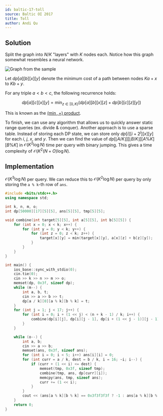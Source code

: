 ```yaml
---
id: baltic-17-toll
source: Baltic OI 2017
title: Toll
author: Andi Qu
---
```


## Solution

Split the graph into $N / K$ "layers" with $K$ nodes each. Notice how this graph somewhat resembles a neural network.

![Graph from the sample](<Baltic 17-toll/graph.png>)

Let $dp[a][b][x][y]$ denote the minimum cost of a path between nodes $Ka + x$ to $Kb + y$.

For any triple $a < b < c$, the following recurrence holds:

$$
dp[a][c][x][y] = \min_{z \in [0, K)} (dp[a][b][x][z] + dp[b][c][z][y])
$$

This is known as the [$(\min,+)$ product](https://en.wikipedia.org/wiki/Min-plus_matrix_multiplication).

To finish, we can use any algorithm that allows us to quickly answer static range queries (ex. divide & conquer). Another approach is to use a sparse table. Instead of storing each DP state, we can store only $dp[i][i + 2^j][x][y]$ for each $i$, $j$, $x$, and $y$. Then we can find the value of $dp[\lfloor A / K \rfloor][\lfloor B / K \rfloor][A \% K][B \% K]$ in $\mathcal{O}(K^2 \log N)$ time per query with binary jumping. This gives a time complexity of $\mathcal{O}(K^2(N+O)\log N)$.

## Implementation
$\mathcal{O}(K^3 \log N)$ per query. We can reduce this to $\mathcal{O}(K^2 \log N)$ per query by only storing the `a % k`-th row of `ans`.

```cpp
#include <bits/stdc++.h>
using namespace std;

int k, n, m, o;
int dp[50000][17][5][5], ans[5][5], tmp[5][5];

void combine(int target[5][5], int a[5][5], int b[5][5]) {
	for (int x = 0; x < k; x++) {
		for (int y = 0; y < k; y++) {
			for (int z = 0; z < k; z++) {
				target[x][y] = min(target[x][y], a[x][z] + b[z][y]);
			}
		}
	}
}

int main() {
	ios_base::sync_with_stdio(0);
	cin.tie(0);
	cin >> k >> n >> m >> o;
	memset(dp, 0x3f, sizeof dp);
	while (m--) {
		int a, b, t;
		cin >> a >> b >> t;
		dp[a / k][0][a % k][b % k] = t;
	}
	for (int j = 1; j < 17; j++) {
		for (int i = 0; i + (1 << j) < (n + k - 1) / k; i++) {
			combine(dp[i][j], dp[i][j - 1], dp[i + (1 << j - 1)][j - 1]);
		}
	}

	while (o--) {
		int a, b;
		cin >> a >> b;
		memset(ans, 0x3f, sizeof ans);
		for (int i = 0; i < 5; i++) ans[i][i] = 0;
		for (int curr = a / k, dest = b / k, i = 16; ~i; i--) {
			if (curr + (1 << i) <= dest) {
				memset(tmp, 0x3f, sizeof tmp);
				combine(tmp, ans, dp[curr][i]);
				memcpy(ans, tmp, sizeof ans);
				curr += (1 << i);
			}
		}
		cout << (ans[a % k][b % k] == 0x3f3f3f3f ? -1 : ans[a % k][b % k]) << '\n';
	}
	return 0;
}
```
